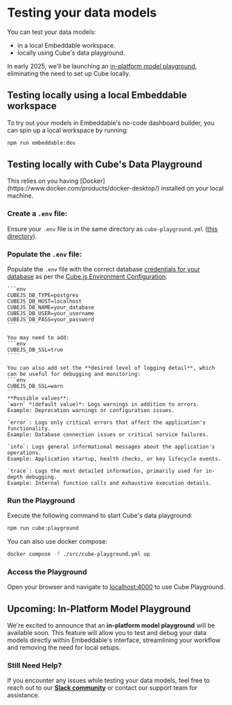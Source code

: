
# Testing your data models

You can test your data models:
- in a local Embeddable workspace. 
- locally using Cube's data playground. 

In early 2025, we'll be launching an [in-platform model playground](/data-modeling/testing-models#upcoming-in-platform-model-playground), eliminating the need to set up Cube locally.

## Testing locally using a local Embeddable workspace 

To try out your models in Embeddable's no-code dashboard builder, you can spin up a local workspace by running:

```bash
npm run embeddable:dev
```

## Testing locally with Cube's Data Playground

<Callout emoji="">
  This relies on you having [Docker](https://www.docker.com/products/docker-desktop/) installed on your local machine.
</Callout>

<Steps>

### Create a `.env` file:  
   Ensure your `.env` file is in the same directory as `cube-playground.yml` ([this directory](https://github.com/embeddable-hq/vanilla-components/tree/main/src)).

### Populate the `.env` file: 

   Populate the `.env` file with the correct database [credentials for your database](/data/connect-your-database) as per the [Cube.js Environment Configuration](https://cube.dev/docs/reference/configuration/environment-variables).

    ```env
    CUBEJS_DB_TYPE=postgres
    CUBEJS_DB_HOST=localhost
    CUBEJS_DB_NAME=your_database
    CUBEJS_DB_USER=your_username
    CUBEJS_DB_PASS=your_password
    ```

    You may need to add:
    ```env
    CUBEJS_DB_SSL=true
    ````

    You can also add set the **desired level of logging detail**, which can be useful for debugging and monitoring:
    ```env
    CUBEJS_DB_SSL=warn 
    ```
    **Possible values**:  
    `warn` *(default value)*: Logs warnings in addition to errors.  
    Example: Deprecation warnings or configuration issues. 

    `error`: Logs only critical errors that affect the application's functionality.  
    Example: Database connection issues or critical service failures.

    `info`: Logs general informational messages about the application's operations.  
    Example: Application startup, health checks, or key lifecycle events. 

    `trace`: Logs the most detailed information, primarily used for in-depth debugging.  
    Example: Internal function calls and exhaustive execution details.


### Run the Playground  
   Execute the following command to start Cube's data playground:
   ```bash
   npm run cube:playground
   ```

   You can also use docker compose:
   ```bash
   docker compose -f ./src/cube-playground.yml up
   ```

### Access the Playground 
   Open your browser and navigate to [localhost:4000](http://localhost:4000) to use Cube Playground.

</Steps>

## Upcoming: In-Platform Model Playground

We're excited to announce that an **in-platform model playground** will be available soon. This feature will allow you to test and debug your data models directly within Embeddable's interface, streamlining your workflow and removing the need for local setups.


### Still Need Help?

If you encounter any issues while testing your data models, feel free to reach out to our [**Slack community**](https://join.slack.com/t/embeddablecommunity/shared_invite/zt-20b4f6s10-gULqO6riqutJcbUi_FJmZA) or contact our support team for assistance.